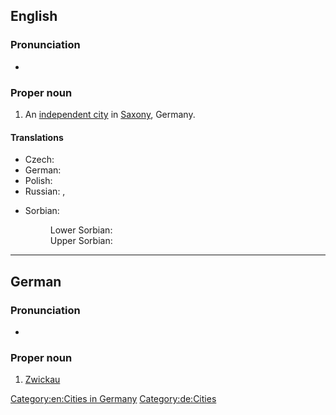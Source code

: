 ==English==
{{wikipedia}}

===Pronunciation===
* {{a|non-naturalized pronunciation}} {{IPA|en|/ˈtsvɪkaʊ/}}

===Proper noun===
{{en-proper noun}}

# An [[independent city]] in [[Saxony]], Germany.

====Translations====
{{trans-top|city in Germany}}
* Czech: {{t|cs|Cvikov|m}}
* German: {{t+|de|Zwickau|n}}
* Polish: {{t|pl|Ćwików|m}}
* Russian: {{t+|ru|Цви́ккау|m}}, {{t+|ru|Цвикка́у|m}}
{{trans-mid}}
* Sorbian:
*: Lower Sorbian: {{t|dsb|Šwikawa|m}}
*: Upper Sorbian: {{t|hsb|Šwikawa}}
{{trans-bottom}}

[[Category:en:Cities in Germany]]

----

==German==
{{wikipedia|lang=de}}

===Pronunciation===
* {{audio|de|De-Zwickau.ogg|Audio}}

===Proper noun===
{{head|de|proper noun|g=n}}

# [[Zwickau#English|Zwickau]]

[[Category:de:Cities]]